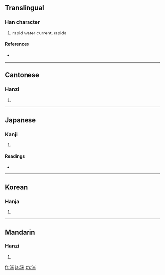 ==Translingual==

===Han character===
{{Han char|rn=85|rad=水|as=09|sn=12|four=3212<sub>7</sub>|canj=水山一月 (EUMB)}}

# rapid water current, rapids

====References====
* {{Han ref|kx=0636.250|dkj=17825|dj=1043.230|hdz=31677.100|uh=6E4D|ud=28237|bh=B4F8|bd=46328}}

----

==Cantonese==

===Hanzi===
{{yue-hanzi|jyut=|y=teun1}}

# {{defn|Cantonese}}

----

==Japanese==

===Kanji===
{{ja-kanji|grade=|rs=水09}}

# {{defn|Japanese}}

====Readings====
* {{ja-readings|on=[[たん]] (tan)|kun=[[はやせ]] (hayase), [[はやい]] (hayai)}}

----

==Korean==

===Hanja===
{{ko-hanja|hangeul=단|eumhun=|rv=dan|mr=tan|y=tan}}

# {{defn|Korean}}

----

==Mandarin==

===Hanzi===
{{cmn-hanzi|pin=[[tuān]] ([[tuan1]])|wg=t'uan<sup>1</sup>}}

# {{defn|Mandarin}}

[[fr:湍]]
[[ja:湍]]
[[zh:湍]]